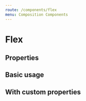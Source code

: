 ```yaml
---
route: /components/flex
menu: Composition Components
---
```



# Flex

## Properties

<Props of={Flex} />

## Basic usage

<Playground>
  <Flex>
    <DataLabel label="status" data="Sent" />
    <DataLabel label="opens" data={1} />
  </Flex>
</Playground>

## With custom properties

<Playground>
  <Flex
    a="center"
    j="center"
    style={{ backgroundColor: 'lightblue', borderRadius: 5 }}
  >
    <DataLabel label="status" data="Sent" />
    <DataLabel label="opens" data={1} />
  </Flex>
</Playground>
